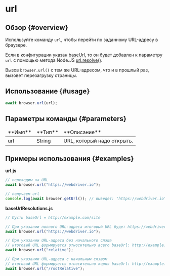 # url

## Обзор {#overview}

Используйте команду `url`, чтобы перейти по заданному URL-адресу в браузере.

Если в конфигурации указан [baseUrl][base-url], то он будет добавлен к параметру `url` с помощью метода Node.JS [url.resolve()][url-resolve].

Вызов `browser.url()` с тем же URL-адресом, что и в прошлый раз, вызовет перезагрузку страницы.

## Использование {#usage}

```javascript
await browser.url(url);
```

## Параметры команды {#parameters}

<table>
<thead>
<tr><td>**Имя**</td><td>**Тип**</td><td>**Описание**</td></tr>
</thead>
<tbody>
<tr><td>url</td><td>String</td><td>URL, который надо открыть.</td></tr>

</tbody>
</table>

## Примеры использования {#examples}

**url.js**

```javascript
// переходим на URL
await browser.url("https://webdriver.io");

// получаем url
console.log(await browser.getUrl()); // выведет: "https://webdriver.io"
```

**baseUrlResolutions.js**

```javascript
// Пусть baseUrl = http://example.com/site

// При указании полного URL-адреса итоговый URL будет https://webdriver.io
await browser.url("https://webdriver.io");

// При указании URL-адреса без начального слэша
// итоговый URL формируется относительно всего baseUrl: http://example.com/site/relative
await browser.url("relative");

// При указании URL-адреса с начальным слэшом
// итоговый URL формируется относительно корня baseUrl: http://example.com/rootRelative
await browser.url("/rootRelative");
```

[base-url]: ../../config/browsers#base_url
[url-resolve]: https://nodejs.org/api/url.html#urlresolvefrom-to
